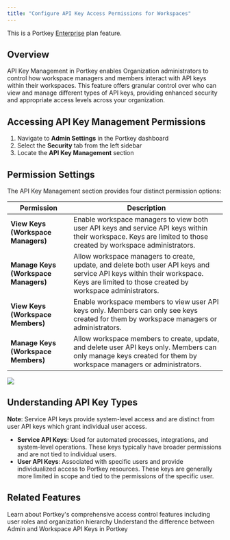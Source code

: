 ```yaml
---
title: "Configure API Key Access Permissions for Workspaces"
---
```


<Check>
  This is a Portkey <a href="/product/enterprise-offering">Enterprise</a> plan feature.
</Check>

## Overview

API Key Management in Portkey enables Organization administrators to control how workspace managers and members interact with API keys within their workspaces. This feature offers granular control over who can view and manage different types of API keys, providing enhanced security and appropriate access levels across your organization.

## Accessing API Key Management Permissions

1. Navigate to **Admin Settings** in the Portkey dashboard
2. Select the **Security** tab from the left sidebar
3. Locate the **API Key Management** section

## Permission Settings

The API Key Management section provides four distinct permission options:

| Permission | Description |
|------------|-------------|
| **View Keys (Workspace Managers)** | Enable workspace managers to view both user API keys and service API keys within their workspace. Keys are limited to those created by workspace administrators. |
| **Manage Keys (Workspace Managers)** | Allow workspace managers to create, update, and delete both user API keys and service API keys within their workspace. Keys are limited to those created by workspace administrators. |
| **View Keys (Workspace Members)** | Enable workspace members to view user API keys only. Members can only see keys created for them by workspace managers or administrators. |
| **Manage Keys (Workspace Members)** | Allow workspace members to create, update, and delete user API keys only. Members can only manage keys created for them by workspace managers or administrators. |

<Frame caption="API Key Management settings">
  <img src="/images/product/api-key-management.png" />
</Frame>

## Understanding API Key Types

**Note**: Service API keys provide system-level access and are distinct from user API keys which grant individual user access.

- **Service API Keys**: Used for automated processes, integrations, and system-level operations. These keys typically have broader permissions and are not tied to individual users.
- **User API Keys**: Associated with specific users and provide individualized access to Portkey resources. These keys are generally more limited in scope and tied to the permissions of the specific user.


## Related Features

<Card title="Access Control Management" href="/product/enterprise-offering/access-control-management">
  Learn about Portkey's comprehensive access control features including user roles and organization hierarchy
</Card>

<Card title="API Keys (AuthN and AuthZ)" href="/product/enterprise-offering/org-management/api-keys-authn-and-authz">
  Understand the difference between Admin and Workspace API Keys in Portkey
</Card>
